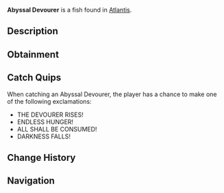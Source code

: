 {{FishInfobox
|image          = Abyssal Devourer.png
|rarity         = Mythical
|sea            = First Sea
|location       = [[Atlantis]]
|sublocation    = 
|sources        = Fishing Rod
|radar_location = 
|prog_speed     = -75
|xp             = 4000
|weather        = 
|time           = Night
|season         = 
|bait           = Truffle Worm
|base_weight    = 2400
|base_value     = 8000
|weight_range   = 1200
|base_chance    = 0.1
|base_resil     = 12
}}
'''Abyssal Devourer''' is a {{Rarity|Mythical}} fish found in [[Atlantis]].

== Description ==
{{Description|A colossal entity that feeds on darkness itself. Its hunger is endless, and its presence creates a void that nothing escapes.|Bestiary Entry}}

== Obtainment ==
{{Description|The depths grow hollow in its wake, Kraken Pool.|Bestiary Hint}}
{{Fish Availability|
Atlantis/Ancient Kraken Hunt
Atlantis/Kraken Hunt
Atlantis/Kraken Pool
|top_rods      = 
Free Spirit Rod\99109.96\151737.71;
Leviathan's Fang Rod\97965.74\147775;
Trident Rod\86691.13\132724.43;
Azure Of Lagoon\81214.62\127610.75;
No-Life Rod\81075.13\119178.99;
Midas Rod\26795.75\39311.27;
Great Dreamer Rod\61635.66\90403.59;
Wisdom Rod\58996.91\87398.16;
Challenger's Rod\78641.36\120420.69;
Abyssal Specter Rod\73393.07\115531.65;
Zeus Rod\62886.84\92937.19;
Blazebringer Rod\61318.53\90305.91;
Seraphic Rod\80832.41\119008.73;
Ethereal Prism Rod\78591.72\113853.68;
Rod Of The Forgotten Fang\72276.8\105998.73;
Verdant Shear Rod\62309.27\91495.42;
Rod Of The Depths\62231.23\90372.07;
Depthseeker Rod\61443.79\91619.94;
Rod Of The Exalted One\60360.29\87082.02;
Avalanche Rod\53283.45\78370.27;
Volcanic Rod\49304.75\72159.42;
Steady Rod\19692.08\30417.37
|recommended   = Trident Rod
}}

== Catch Quips ==
When catching an Abyssal Devourer, the player has a chance to make one of the following exclamations:
* THE DEVOURER RISES!
* ENDLESS HUNGER!
* ALL SHALL BE CONSUMED!
* DARKNESS FALLS!

== Change History ==
{{Change History|{{subst:Current Version}}}}

== Navigation ==
{{Fish Navbox|Atlantis}}